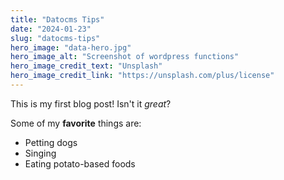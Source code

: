 ```yaml
---
title: "Datocms Tips"
date: "2024-01-23"
slug: "datocms-tips"
hero_image: "data-hero.jpg"
hero_image_alt: "Screenshot of wordpress functions"
hero_image_credit_text: "Unsplash"
hero_image_credit_link: "https://unsplash.com/plus/license"
---
```


This is my first blog post! Isn't it *great*?

Some of my **favorite** things are:

* Petting dogs
* Singing
* Eating potato-based foods
